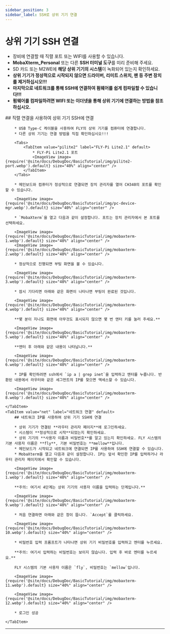 ```yaml
---
sidebar_position: 3
sidebar_label: SSH로 상위 기기 연결
---
```






# 상위 기기 SSH 연결


* 장비에 연결할 때 직렬 포트 또는 WIFI를 사용할 수 있습니다.
* **MobaXterm_Personal** 또는 다른 **SSH 터미널 도구**를 미리 준비해 주세요.
* SD 카드 또는 M2WE에 **해당 상위 기기의 시스템**이 녹화되어 있는지 확인하세요.
* **상위 기기가 정상적으로 시작되지 않으면 드라이버, 리미트 스위치, 팬 등 주변 장치를 제거하십시오!!!**
* **마지막으로 네트워크를 통해 SSH에 연결하여 펌웨어를 쉽게 컴파일할 수 있습니다!!!**
* **펌웨어를 컴파일하려면 WIFI 또는 이더넷을 통해 상위 기기에 연결하는 방법을 참조하십시오.**

<Tabs>
    <TabItem value="serial" label="직렬 연결" default>
        ## 직렬 연결을 사용하여 상위 기기 SSH에 연결

        * USB Type-C 케이블을 사용하여 FLY의 상위 기기를 컴퓨터에 연결합니다.
        * 다른 상위 기기는 연결 방법을 직접 확인하십시오!!!

        <Tabs>
            <TabItem value="pilite2" label="FLY-Pi Lite2.1" default>
                * FLY-Pi Lite2.1 포트
                <ImageView image={require('@site/docs/DebugDoc/BasicTutorial/img/pilite2-port.webp').default} size="40%" align="center" />
            </TabItem>
        </Tabs>

        * 메인보드와 컴퓨터가 정상적으로 연결되면 장치 관리자를 열어 CH340의 포트를 확인할 수 있습니다.

        <ImageView image={require('@site/docs/DebugDoc/BasicTutorial/img/pc-device-mgr.webp').default} size="40%" align="center" />

        * `MobaXterm`을 열고 다음과 같이 설정합니다. 포트는 장치 관리자에서 본 포트를 선택하세요.

        <ImageView image={require('@site/docs/DebugDoc/BasicTutorial/img/mobaxterm-1.webp').default} size="40%" align="center" />
        <ImageView image={require('@site/docs/DebugDoc/BasicTutorial/img/mobaxterm-2.webp').default} size="40%" align="center" />

        * 정상적으로 진행되면 부팅 화면을 볼 수 있습니다.

        <ImageView image={require('@site/docs/DebugDoc/BasicTutorial/img/mobaxterm-3.webp').default} size="40%" align="center" />

        * 잠시 기다리면 아래와 같은 화면이 나타나면 부팅이 완료된 것입니다.

        <ImageView image={require('@site/docs/DebugDoc/BasicTutorial/img/mobaxterm-4.webp').default} size="40%" align="center" />

        **몇 분이 지나도 화면에 아무것도 표시되지 않으면 몇 번 엔터 키를 눌러 주세요.**

        <ImageView image={require('@site/docs/DebugDoc/BasicTutorial/img/mobaxterm-5.webp').default} size="40%" align="center" />

        **엔터 후 아래와 같은 내용이 나타납니다.**

        <ImageView image={require('@site/docs/DebugDoc/BasicTutorial/img/mobaxterm-6.webp').default} size="40%" align="center" />

        * IP를 확인하려면 ssh에서 `ip a | grep inet`을 입력하고 엔터를 누릅니다. 반환된 내용에서 라우터와 같은 세그먼트의 IP를 찾으면 액세스할 수 있습니다.

        <ImageView image={require('@site/docs/DebugDoc/BasicTutorial/img/mobaxterm-8.webp').default} size="40%" align="center" />

    </TabItem>
    <TabItem value="net" label="네트워크 연결" default>
        ## 네트워크 IP를 사용하여 상위 기기 SSH에 연결

        * 상위 기기가 연결된 **라우터 관리자 페이지**에 로그인하세요.
        * 시스템이 **정상적으로 시작**되었는지 확인하세요.
        * 상위 기기의 **사용자 이름과 비밀번호**를 알고 있는지 확인하세요. FLY 시스템의 기본 사용자 이름은 **fly**, 기본 비밀번호는 **mellow**입니다.
        * 메인보드가 시작되고 네트워크에 연결되면 IP를 사용하여 SSH에 연결할 수 있습니다.
        * MobaXterm을 열고 다음과 같이 설정합니다. IP는 앞서 확인한 IP를 입력하거나 라우터 관리자 페이지에서 확인할 수 있습니다.

        <ImageView image={require('@site/docs/DebugDoc/BasicTutorial/img/mobaxterm-1.webp').default} size="40%" align="center" />

        **주의: 여기서 4단계는 상위 기기의 사용자 이름을 입력하는 단계입니다.**

        <ImageView image={require('@site/docs/DebugDoc/BasicTutorial/img/mobaxterm-9.webp').default} size="40%" align="center" />

        * 처음 연결하면 아래와 같은 창이 뜹니다. `Accept`를 클릭하세요.

        <ImageView image={require('@site/docs/DebugDoc/BasicTutorial/img/mobaxterm-10.webp').default} size="40%" align="center" />

        * 비밀번호 입력 프롬프트가 나타나면 상위 기기 비밀번호를 입력하고 엔터를 누르세요.

        **주의: 여기서 입력하는 비밀번호는 보이지 않습니다. 입력 후 바로 엔터를 누르세요.**

        FLY 시스템의 기본 사용자 이름은 `fly`, 비밀번호는 `mellow`입니다.

        <ImageView image={require('@site/docs/DebugDoc/BasicTutorial/img/mobaxterm-11.webp').default} size="40%" align="center" />

        <ImageView image={require('@site/docs/DebugDoc/BasicTutorial/img/mobaxterm-12.webp').default} size="40%" align="center" />

        * 로그인 성공

    </TabItem>
</Tabs>

----
